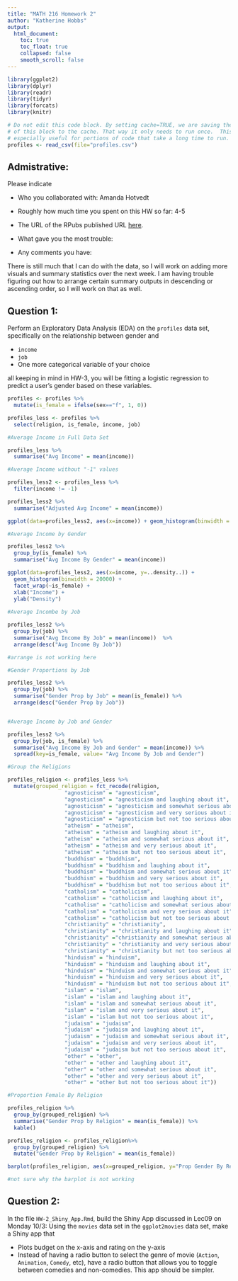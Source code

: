 ```yaml
---
title: "MATH 216 Homework 2"
author: "Katherine Hobbs"
output:
  html_document:
    toc: true
    toc_float: true
    collapsed: false
    smooth_scroll: false
---
```


```r
library(ggplot2)
library(dplyr)
library(readr) 
library(tidyr)
library(forcats)
library(knitr)
```


```r
# Do not edit this code block. By setting cache=TRUE, we are saving the output 
# of this block to the cache. That way it only needs to run once.  This is
# especially useful for portions of code that take a long time to run.
profiles <- read_csv(file="profiles.csv")
```



## Admistrative:

Please indicate

* Who you collaborated with: Amanda Hotvedt
* Roughly how much time you spent on this HW so far: 4-5
* The URL of the RPubs published URL [here](https://www.nhl.com/).
* What gave you the most trouble: 

* Any comments you have:

There is still much that I can do with the data, so I will work on adding more visuals and summary statistics over the next week. I am having trouble figuring out how to arrange certain summary outputs in descending or ascending order, so I will work on that as well.


## Question 1:

Perform an Exploratory Data Analysis (EDA) on the `profiles` data set,
specifically on the relationship between gender and

* `income`
* `job`
* One more categorical variable of your choice

all keeping in mind in HW-3, you will be fitting a logistic regression to
predict a user's gender based on these variables.

```r

profiles <- profiles %>%
  mutate(is_female = ifelse(sex=="f", 1, 0))

profiles_less <- profiles %>% 
  select(religion, is_female, income, job)

#Average Income in Full Data Set

profiles_less %>% 
  summarise("Avg Income" = mean(income))

#Average Income without "-1" values

profiles_less2 <- profiles_less %>% 
  filter(income != -1) 

profiles_less2 %>% 
  summarise("Adjusted Avg Income" = mean(income))

ggplot(data=profiles_less2, aes(x=income)) + geom_histogram(binwidth = 10000)

#Average Income by Gender

profiles_less2 %>% 
  group_by(is_female) %>% 
  summarise("Avg Income By Gender" = mean(income))

ggplot(data=profiles_less2, aes(x=income, y=..density..)) + 
  geom_histogram(binwidth = 20000) + 
  facet_wrap(~is_female) +
  xlab("Income") +
  ylab("Density") 
  
#Average Incombe by Job

profiles_less2 %>% 
  group_by(job) %>% 
  summarise("Avg Income By Job" = mean(income))  %>% 
  arrange(desc("Avg Income By Job"))

#arrange is not working here

#Gender Proportions by Job

profiles_less2 %>% 
  group_by(job) %>% 
  summarise("Gender Prop by Job" = mean(is_female)) %>% 
  arrange(desc("Gender Prop by Job"))


#Average Income by Job and Gender

profiles_less2 %>% 
  group_by(job, is_female) %>% 
  summarise("Avg Income By Job and Gender" = mean(income)) %>% 
  spread(key=is_female, value= "Avg Income By Job and Gender") 

#Group the Religions

profiles_religion <- profiles_less %>% 
  mutate(grouped_religion = fct_recode(religion,
                  "agnosticism" = "agnosticism",
                  "agnosticism" = "agnosticism and laughing about it",
                  "agnosticism" = "agnosticism and somewhat serious about it",
                  "agnosticism" = "agnosticism and very serious about it",
                  "agnosticism" = "agnosticism but not too serious about it",
                  "atheism" = "atheism",
                  "atheism" = "atheism and laughing about it",
                  "atheism" = "atheism and somewhat serious about it",
                  "atheism" = "atheism and very serious about it",
                  "atheism" = "atheism but not too serious about it",
                  "buddhism" = "buddhism",
                  "buddhism" = "buddhism and laughing about it",
                  "buddhism" = "buddhism and somewhat serious about it",
                  "buddhism" = "buddhism and very serious about it",
                  "buddhism" = "buddhism but not too serious about it",
                  "catholism" = "catholicism",
                  "catholism" = "catholicism and laughing about it",
                  "catholism" = "catholicism and somewhat serious about it",
                  "catholism" = "catholicism and very serious about it",
                  "catholism" = "catholicism but not too serious about it",
                  "christianity" = "christianity",
                  "christianity" = "christianity and laughing about it",
                  "christianity" ="christianity and somewhat serious about it",
                  "christianity" = "christianity and very serious about it",
                  "christianity" = "christianity but not too serious about it",
                  "hinduism" = "hinduism",
                  "hinduism" = "hinduism and laughing about it",
                  "hinduism" = "hinduism and somewhat serious about it",
                  "hinduism" = "hinduism and very serious about it",
                  "hinduism" = "hinduism but not too serious about it",
                  "islam" = "islam",
                  "islam" = "islam and laughing about it",
                  "islam" = "islam and somewhat serious about it",
                  "islam" = "islam and very serious about it",
                  "islam" = "islam but not too serious about it",
                  "judaism" = "judaism",
                  "judaism" = "judaism and laughing about it",
                  "judaism" = "judaism and somewhat serious about it",
                  "judaism" = "judaism and very serious about it",
                  "judaism" = "judaism but not too serious about it",
                  "other" = "other",
                  "other" = "other and laughing about it",
                  "other" = "other and somewhat serious about it",
                  "other" = "other and very serious about it",
                  "other" = "other but not too serious about it"))

#Proportion Female By Religion

profiles_religion %>% 
  group_by(grouped_religion) %>% 
  summarise("Gender Prop by Religion" = mean(is_female)) %>% 
  kable() 

profiles_religion <- profiles_religion%>% 
  group_by(grouped_religion) %>% 
  mutate("Gender Prop by Religion" = mean(is_female))

barplot(profiles_religion, aes(x=grouped_religion, y="Prop Gender By Religion")) 

#not sure why the barplot is not working

```


## Question 2:

In the file `HW-2_Shiny_App.Rmd`, build the Shiny App discussed in Lec09 on
Monday 10/3: Using the `movies` data set in the `ggplot2movies` data set, make a
Shiny app that

* Plots budget on the x-axis and rating on the y-axis
* Instead of having a radio button to select the genre of movie (`Action`,
`Animation`, `Comedy`, etc), have a radio button that allows you to toggle
between comedies and non-comedies. This app should be simpler.

